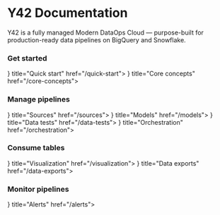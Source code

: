 


# Y42 Documentation
Y42 is a fully managed Modern DataOps Cloud — purpose-built for production-ready data pipelines on BigQuery and Snowflake.

### Get started
<Cards>
  <Card 
    icon= {
        <svg xmlns="http://www.w3.org/2000/svg" fill="none" viewBox="0 0 24 24" strokeWidth={1.5} stroke="currentColor" className="w-6 h-6">
            <path fillRule="evenodd" d="M14.615 1.595a.75.75 0 01.359.852L12.982 9.75h7.268a.75.75 0 01.548 1.262l-10.5 11.25a.75.75 0 01-1.272-.71l1.992-7.302H3.75a.75.75 0 01-.548-1.262l10.5-11.25a.75.75 0 01.913-.143z" clipRule="evenodd" />
        </svg>
        } 
    title="Quick start" href="/quick-start">
  </Card>
  <Card 
    icon= {
        <svg xmlns="http://www.w3.org/2000/svg" fill="none" viewBox="0 0 24 24" strokeWidth={1.5} stroke="currentColor" className="w-6 h-6">
            <path strokeLinecap="round" strokeLinejoin="round" d="M21 7.5l-9-5.25L3 7.5m18 0l-9 5.25m9-5.25v9l-9 5.25M3 7.5l9 5.25M3 7.5v9l9 5.25m0-9v9" />
        </svg>
        } 
    title="Core concepts" href="/core-concepts">
  </Card>
</Cards>

### Manage pipelines
<Cards>
  <Card 
    icon= {
        <Image src="/icons/integration.png" alt="sources" width="24" height="24" className="mr-[3px] p-[2px]"/>
        } 
    title="Sources" href="/sources">
  </Card>
  <Card 
    icon= {
        <Image src="/icons/model.png" alt="models" width="24" height="24" className="mr-[3px] p-[2px]" />
        } 
    title="Models" href="/models">
  </Card>
  <Card 
    icon= {
        <Image src="/icons/dataTesting.png" alt="data tests" width="24" height="24" className="mr-[3px] p-[2px]"/>
        } 
    title="Data tests" href="/data-tests">
  </Card>
  <Card 
    icon= {
        <Image src="/icons/orchestration.png" alt="data tests" width="24" height="24" className="mr-[3px] p-[2px]"/>
        } 
    title="Orchestration" href="/orchestration">
  </Card>
</Cards>

### Consume tables
<Cards>
  <Card 
    icon= {
        <Image src="/icons/visualisation.png" alt="sources" width="24" height="24" className="mr-[3px] p-[2px]"/>
        } 
    title="Visualization" href="/visualization">
  </Card>
  <Card 
    icon= {
        <Image src="/icons/export.png" alt="models" width="24" height="24" className="mr-[3px] p-[2px]"/>
        } 
    title="Data exports" href="/data-exports">
  </Card>
</Cards>

### Monitor pipelines
<Cards>
  <Card 
    icon= {
        <Image src="/icons/alert.png" alt="alerts" width="24" height="24" className="mr-[3px] p-[2px]"/>
        } 
    title="Alerts" href="/alerts">
  </Card>
</Cards>